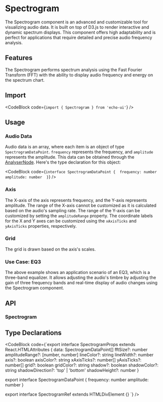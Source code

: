 
# Spectrogram

The Spectrogram component is an advanced and customizable tool for visualizing audio data. It is built on top of D3.js to render interactive and dynamic spectrum displays. This component offers high adaptability and is perfect for applications that require detailed and precise audio frequency analysis.

## Features

The Spectrogram performs spectrum analysis using the Fast Fourier Transform (FFT) with the ability to display audio frequency and energy on the spectrum chart.

## Import

<CodeBlock code={`import { Spectrogram } from 'echo-ui'`} />

## Usage

<Default />

### Audio Data

Audio data is an array, where each item is an object of type `SpectrogramDataPoint`. `frequency` represents the frequency, and `amplitude` represents the amplitude. This data can be obtained through the [AnalyserNode](https://developer.mozilla.org/en-US/docs/Web/API/AnalyserNode/). Here's the type declaration for this object:

<CodeBlock
  code={`interface SpectrogramDataPoint { 
  frequency: number 
  amplitude: number 
}`}
/>

### Axis

<Axis />

The X-axis of the axis represents frequency, and the Y-axis represents amplitude. The range of the X-axis cannot be customized as it is calculated based on the audio's sampling rate. The range of the Y-axis can be customized by setting the `amplitudeRange` property. The coordinate labels for the X and Y axes can be customized using the `xAxisTicks` and `yAxisTicks` properties, respectively.

### Grid

<Grid />

The grid is drawn based on the axis's scales.

### Use Case: EQ3

<EQ3 />

The above example shows an application scenario of an EQ3, which is a three-band equalizer. It allows adjusting the audio's timbre by adjusting the gain of three frequency bands and real-time display of audio changes using the Spectrogram component.

## API

### Spectrogram

<SpectrogramAPITable />

## Type Declarations

<CodeBlock
  code={`export interface SpectrogramProps extends React.HTMLAttributes<HTMLDivElement> {
  data: SpectrogramDataPoint[]
  fftSize?: number
  amplitudeRange?: [number, number]
  lineColor?: string
  lineWidth?: number
  axis?: boolean
  axisColor?: string
  xAxisTicks?: number[]
  yAxisTicks?: number[]
  grid?: boolean
  gridColor?: string
  shadow?: boolean
  shadowColor?: string
  shadowDirection?: 'top' | 'bottom'
  shadowHeight?: number
}

export interface SpectrogramDataPoint {
  frequency: number
  amplitude: number
}

export interface SpectrogramRef extends HTMLDivElement {}
`} />
